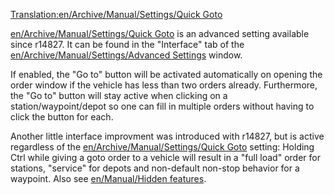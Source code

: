 [[Translation:en/Archive/Manual/Settings/Quick Goto]]
{{en/Nightly}}

[[en/Archive/Manual/Settings/Quick Goto]] is an advanced setting available since r14827.
It can be found in the "Interface" tab of the [[en/Archive/Manual/Settings/Advanced Settings]] window.

If enabled, the "Go to" button will be activated automatically on opening the order window if the vehicle has less than two orders already. Furthermore, the "Go to" button will stay active when clicking on a station/waypoint/depot so one can fill in multiple orders without having to click the button for each.


Another little interface improvment was introduced with r14827, but is active regardless of the [[en/Archive/Manual/Settings/Quick Goto]] setting: Holding Ctrl while giving a goto order to a vehicle will result in a "full load" order for stations, "service" for depots and non-default non-stop behavior for a waypoint. Also see [[en/Manual/Hidden features]].